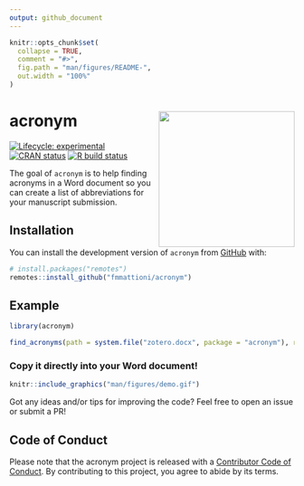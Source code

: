 ```yaml
---
output: github_document
---
```


<!-- README.md is generated from README.Rmd. Please edit that file -->

```r
knitr::opts_chunk$set(
  collapse = TRUE,
  comment = "#>",
  fig.path = "man/figures/README-",
  out.width = "100%"
)
```

# acronym <img src='man/figures/logo.png' align="right" height="240" />

<!-- badges: start -->
[![Lifecycle: experimental](https://img.shields.io/badge/lifecycle-experimental-orange.svg)](https://www.tidyverse.org/lifecycle/#experimental)
[![CRAN status](https://www.r-pkg.org/badges/version/acronym)](https://CRAN.R-project.org/package=acronym)
[![R build status](https://github.com/fmmattioni/acronym/workflows/R-CMD-check/badge.svg)](https://github.com/fmmattioni/acronym/actions)
<!-- badges: end -->

The goal of `acronym` is to help finding acronyms in a Word document so you can create a list of abbreviations for your manuscript submission.

## Installation

You can install the development version of `acronym` from [GitHub](https://github.com/fmmattioni/acronym) with:

``` r
# install.packages("remotes")
remotes::install_github("fmmattioni/acronym")
```

## Example

```r
library(acronym)

find_acronyms(path = system.file("zotero.docx", package = "acronym"), ref_manager = "zotero")
```

### Copy it directly into your Word document!

```r
knitr::include_graphics("man/figures/demo.gif")
```

Got any ideas and/or tips for improving the code? Feel free to open an issue or submit a PR!

## Code of Conduct

Please note that the acronym project is released with a [Contributor Code of Conduct](https://contributor-covenant.org/version/2/0/CODE_OF_CONDUCT.html). By contributing to this project, you agree to abide by its terms.
